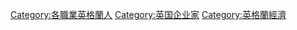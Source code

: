 {{commonscat|Businesspeople from England}}
{{CategoryTOC|numerals=no}}

[[Category:各職業英格蘭人|Category:各職業英格蘭人]]
[[Category:英国企业家|Category:英国企业家]]
[[Category:英格蘭經濟|Category:英格蘭經濟]]